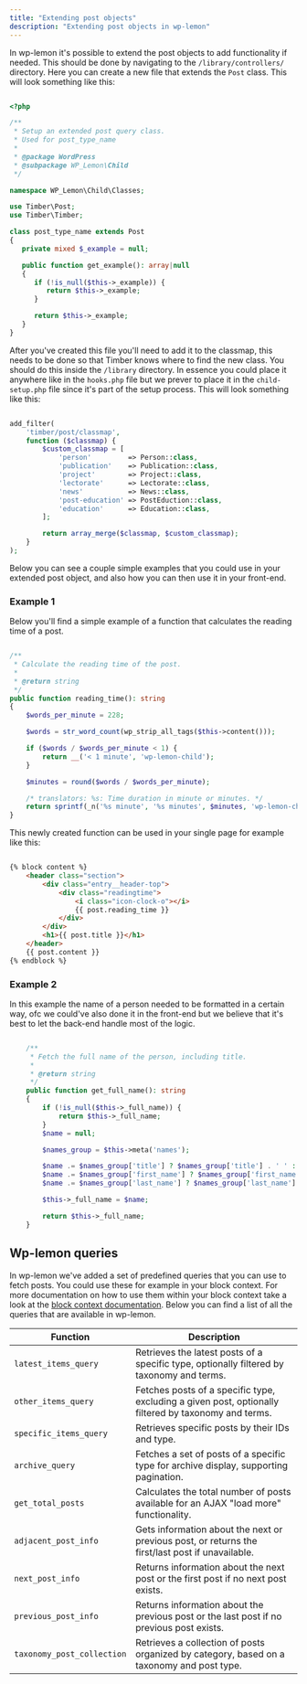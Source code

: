 ```yaml
---
title: "Extending post objects"
description: "Extending post objects in wp-lemon"
---
```


In wp-lemon it's possible to extend the post objects to add functionality if needed.
This should be done by navigating to the `/library/controllers/` directory.
Here you can create a new file that extends the `Post` class. This will look something like this:
    
```php

<?php

/**
 * Setup an extended post query class.
 * Used for post_type_name
 *
 * @package WordPress
 * @subpackage WP_Lemon\Child
 */

namespace WP_Lemon\Child\Classes;

use Timber\Post;
use Timber\Timber;

class post_type_name extends Post
{
   private mixed $_example = null;

   public function get_example(): array|null
   {
      if (!is_null($this->_example)) {
         return $this->_example;
      }

      return $this->_example;
   }
}

```

After you've created this file you'll need to add it to the classmap, this needs to be done so that Timber knows where to find the new class.
You should do this inside the `/library` directory. 
In essence you could place it anywhere like in the `hooks.php` file but we prever to place it in the `child-setup.php` file since it's part of the setup process.
This will look something like this:

```php

add_filter(
	'timber/post/classmap',
	function ($classmap) {
		$custom_classmap = [
			'person'         => Person::class,
			'publication'    => Publication::class,
			'project'        => Project::class,
			'lectorate'      => Lectorate::class,
			'news'           => News::class,
			'post-education' => PostEduction::class,
			'education'      => Education::class,
		];

		return array_merge($classmap, $custom_classmap);
	}
);

```

Below you can see a couple simple examples that you could use in your extended post object, 
and also how you can then use it in your front-end. 

### Example 1
Below you'll find a simple example of a function that calculates the reading time of a post.

```php

/**
 * Calculate the reading time of the post.
 *
 * @return string
 */
public function reading_time(): string
{
	$words_per_minute = 228;

	$words = str_word_count(wp_strip_all_tags($this->content()));

	if ($words / $words_per_minute < 1) {
		return __('< 1 minute', 'wp-lemon-child');
	}

	$minutes = round($words / $words_per_minute);

	/* translators: %s: Time duration in minute or minutes. */
	return sprintf(_n('%s minute', '%s minutes', $minutes, 'wp-lemon-child'), (int) $minutes);
}

```

This newly created function can be used in your single page for example like this:

```html

{% block content %}
	<header class="section">
		<div class="entry__header-top">
			<div class="readingtime">
				<i class="icon-clock-o"></i>
				{{ post.reading_time }}
			</div>
		</div>
		<h1>{{ post.title }}</h1>
	</header>
	{{ post.content }}
{% endblock %}

```

### Example 2
In this example the name of a person needed to be formatted in a certain way, ofc we could've also done it in the front-end 
but we believe that it's best to let the back-end handle most of the logic.

```php	

	/**
	 * Fetch the full name of the person, including title.
	 *
	 * @return string
	 */
	public function get_full_name(): string
	{
		if (!is_null($this->_full_name)) {
			return $this->_full_name;
		}
		$name = null;

		$names_group = $this->meta('names');

		$name .= $names_group['title'] ? $names_group['title'] . ' ' : '';
		$name .= $names_group['first_name'] ? $names_group['first_name'] . ' ' : '';
		$name .= $names_group['last_name'] ? $names_group['last_name'] : '';

		$this->_full_name = $name;

		return $this->_full_name;
	}

```

## Wp-lemon queries
In wp-lemon we've added a set of predefined queries that you can use to fetch posts. You could use these for example in your block context.
For more documentation on how to use them within your block context take a look at the [block context documentation](/blocks/block-controller).
Below you can find a list of all the queries that are available in wp-lemon.

| Function                    | Description                                                                                  |
|-----------------------------|----------------------------------------------------------------------------------------------|
| `latest_items_query`        | Retrieves the latest posts of a specific type, optionally filtered by taxonomy and terms.    |
| `other_items_query`         | Fetches posts of a specific type, excluding a given post, optionally filtered by taxonomy and terms. |
| `specific_items_query`      | Retrieves specific posts by their IDs and type.                                              |
| `archive_query`             | Fetches a set of posts of a specific type for archive display, supporting pagination.        |
| `get_total_posts`           | Calculates the total number of posts available for an AJAX "load more" functionality.        |
| `adjacent_post_info`        | Gets information about the next or previous post, or returns the first/last post if unavailable. |
| `next_post_info`            | Returns information about the next post or the first post if no next post exists.            |
| `previous_post_info`        | Returns information about the previous post or the last post if no previous post exists.     |
| `taxonomy_post_collection`  | Retrieves a collection of posts organized by category, based on a taxonomy and post type.    |

